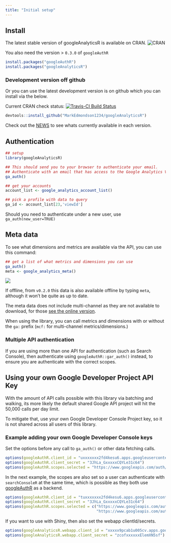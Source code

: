 ```yaml
---
title: "Initial setup"
---
```


## Install

The latest stable version of googleAnalyticsR is available on CRAN.
![CRAN](http://www.r-pkg.org/badges/version/googleAnalyticsR)

You also need the version > `0.3.0` of `googleAuthR`

```r
install.packages("googleAuthR")
install.packages("googleAnalyticsR")
```

### Development version off github

Or you can use the latest development version is on github which you can install via the below.

Current CRAN check status: [![Travis-CI Build Status](https://travis-ci.org/MarkEdmondson1234/googleAnalyticsR.svg?branch=master)](https://travis-ci.org/MarkEdmondson1234/googleAnalyticsR)

```r
devtools::install_github("MarkEdmondson1234/googleAnalyticsR")
```

Check out the [NEWS](https://github.com/MarkEdmondson1234/googleAnalyticsR/blob/master/NEWS.md) to see whats currently available in each version.

## Authentication

```r
## setup
library(googleAnalyticsR)

## This should send you to your browser to authenticate your email.
## Authenticate with an email that has access to the Google Analytics View you want to use.
ga_auth()

## get your accounts
account_list <- google_analytics_account_list()

## pick a profile with data to query
ga_id <- account_list[23,'viewId']

```

Should you need to authenticate under a new user, use `ga_auth(new_user=TRUE)`

## Meta data

To see what dimensions and metrics are available via the API, you can use this command:

```r
## get a list of what metrics and dimensions you can use
ga_auth()
meta <- google_analytics_meta()
```

![](meta_data_screenshot.png)

If offline, from `v0.2.0` this data is also available offline by typing `meta`, although it won't be quite as up to date.  

The meta data does not include multi-channel as they are not available to download, for those [see the online version](https://developers.google.com/analytics/devguides/reporting/mcf/dimsmets/).

When using the library, you can call metrics and dimensions with or without the `ga:` prefix (`mcf:` for multi-channel metrics/dimensions.)

### Multiple API authentication

If you are using more than one API for authentication (such as Search Console), then authenticate using `googleAuthR::gar_auth()` instead, to ensure you are authenticate with the correct scopes. 

## Using your own Google Developer Project API Key

With the amount of API calls possible with this library via batching and walking, its more likely the default shared Google API project will hit the 50,000 calls per day limit.

To mitigate that, use your own Google Developer Console Project key, so it is not shared across all users of this library.

### Example adding your own Google Developer Console keys

Set the options before any call to `ga_auth()` or other data fetching calls.

```r
options(googleAuthR.client_id = "uxxxxxxx2fd4kesu6.apps.googleusercontent.com")
options(googleAuthR.client_secret = "3JhLa_GxxxxxCQYLe31c64")
options(googleAuthR.scopes.selected = "https://www.googleapis.com/auth/analytics")
```

In the next example, the scopes are also set so a user can authenticate with `searchConsoleR` at the same time, which is possible as they both use [googleAuthR](http://code.markedmondson.me/googleAuthR/) as a backend.

```r
options(googleAuthR.client_id = "tuxxxxxxx2fd4kesu6.apps.googleusercontent.com")
options(googleAuthR.client_secret = "3JhLa_GxxxxxCQYLe31c64")
options(googleAuthR.scopes.selected = c("https://www.googleapis.com/auth/analytics",
                                        "https://www.googleapis.com/auth/webmasters"))
```

If you want to use with Shiny, then also set the webapp clientId/secrets.

```r
options(googleAnalyticsR.webapp.client_id = "xxxxx9pcab1u005cv.apps.googleusercontent.com")
options(googleAnalyticsR.webapp.client_secret = "zcofxxxxxxElemXN5sf")
```

